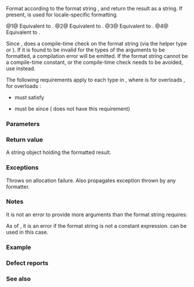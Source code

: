 {{cpp/title|format}}
{{cpp/utility/format/navbar}}

{{dcl begin}}
{{dcl header|format}}
{{dcl|num=1|since=c++20|1=
template&lt; class... Args &gt;
std::string format( std::format_string&lt;Args...&gt; fmt, Args&amp;&amp;... args );
}}
{{dcl|num=2|since=c++20|1=
template&lt; class... Args &gt;
std::wstring format( std::wformat_string&lt;Args...&gt; fmt, Args&amp;&amp;... args );
}}
{{dcl|num=3|since=c++20|1=
template&lt; class... Args &gt;
std::string format( const std::locale&amp; loc,
                    std::format_string&lt;Args...&gt; fmt, Args&amp;&amp;... args );
}}
{{dcl|num=4|since=c++20|1=
template&lt; class... Args &gt;
std::wstring format( const std::locale&amp; loc,
                     std::wformat_string&lt;Args...&gt; fmt, Args&amp;&amp;... args );
}}
{{dcl end}}

Format {{c|args}} according to the format string {{c|fmt}}, and return the result as a string. If present, {{c|loc}} is used for locale-specific formatting.

@1@ Equivalent to {{c|return std::vformat(fmt.get(), std::make_format_args(args...));}}.
@2@ Equivalent to {{c|return std::vformat(fmt.get(), std::make_wformat_args(args...));}}.
@3@ Equivalent to {{c|return std::vformat(loc, fmt.get(), std::make_format_args(args...));}}.
@4@ Equivalent to {{c|return std::vformat(loc, fmt.get(), std::make_wformat_args(args...));}}.

Since {{wg21|P2216R3}}, {{tt|std::format}} does a compile-time check on the format string (via the helper type {{lc|std::format_string}} or {{lc|std::wformat_string}}). If it is found to be invalid for the types of the arguments to be formatted, a compilation error will be emitted. If the format string cannot be a compile-time constant, or the compile-time check needs to be avoided, use {{lc|std::vformat}} {{rev inl|since=c++26|or {{rlpt|runtime_format|std::runtime_format}} on {{c|fmt}}}} instead.

The following requirements apply to each type {{tt|T}} in {{tt|Args}}, where {{tt|CharT}} is {{c|char}} for overloads {{v|1,3}}, {{c|wchar_t}} for overloads {{v|2,4}}:
* {{c|std::formatter&lt;T, CharT&gt;}} must satisfy {{named req|BasicFormatter}}
* {{c|std::formatter&lt;T, CharT&gt;::parse()}} must be {{c|constexpr}} since {{wg21|P2216R3}} ({{lc|std::vformat}} does not have this requirement)

===Parameters===
{{par begin}}
{{par|fmt|{{include|cpp/utility/format/format string|const}}}}
{{par|args...|arguments to be formatted}}
{{par|loc|{{lc|std::locale}} used for locale-specific formatting}}
{{par end}}

===Return value===
A string object holding the formatted result.

===Exceptions===
Throws {{lc|std::bad_alloc}} on allocation failure. Also propagates exception thrown by any formatter.

===Notes===
It is not an error to provide more arguments than the format string requires:

{{source|
std::format("{} {}!", "Hello", "world", "something"); // OK, produces "Hello world!"
}}

As of {{wg21|P2216R3}}, it is an error if the format string is not a constant expression. {{lc|std::vformat}} can be used in this case.

{{source|
std::string f(std::string_view runtime_format_string)
{
    // return std::format(runtime_format_string, "foo", "bar"); // error
    return std::vformat(runtime_format_string, std::make_format_args("foo", "bar")); // OK
}
}}

{{rrev|since=c++26|{{lc|std::runtime_format}} can be used directly on {{tt|std::format}} instead of {{lc|std::vformat}} which requires {{lc|std::basic_format_args}} as an argument.

{{source|
std::string f(std::string_view runtime_format_string)
{
    return std::format(std::runtime_format(runtime_format_string), "foo", "bar");
}
}}

}}

===Example===
{{example
|code=
#include &lt;format&gt;
#include &lt;iostream&gt;
#include &lt;string&gt;
#include &lt;string_view&gt;

template&lt;typename... Args&gt;
std::string dyna_print(std::string_view rt_fmt_str, Args&amp;&amp;... args)
{
    return std::vformat(rt_fmt_str, std::make_format_args(args...));
}

int main()
{
    std::cout &lt;&lt; std::format("Hello {}!\n", "world");

    std::string fmt;
    for (int i{}; i != 3; ++i)
    {
        fmt += "{} "; // constructs the formatting string
        std::cout &lt;&lt; fmt &lt;&lt; " : ";
        std::cout &lt;&lt; dyna_print(fmt, "alpha", 'Z', 3.14, "unused");
        std::cout &lt;&lt; '\n';
    }
}
|output=
Hello world!
{}  : alpha
{} {}  : alpha Z
{} {} {}  : alpha Z 3.14
}}

===Defect reports===
{{dr list begin}}
{{dr list item|paper=P2216R3|std=C++20|before=throws {{lc|std::format_error}} for invalid format string|after=invalid format string results in compile-time error}}
{{dr list item|paper=P2418R2|std=C++20|before=objects that are neither const-usable nor copyable&lt;br&gt;(such as generator-like objects) are not formattable|after=allow formatting these objects}}
{{dr_p2508}}
{{dr list end}}

===See also===
{{dsc begin}}
{{dsc inc|cpp/utility/format/dsc format_to}}
{{dsc inc|cpp/utility/format/dsc format_to_n}}
{{dsc end}}

{{langlinks|es|ja|ru|zh}}